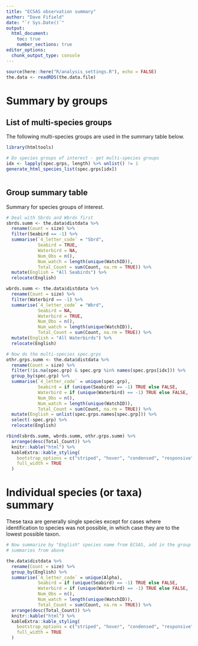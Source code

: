 ```yaml
---
title: "ECSAS observation summary"
author: "Dave Fifield"
date: "`r Sys.Date()`"
output: 
  html_document: 
    toc: true
    number_sections: true
editor_options: 
  chunk_output_type: console
---
```



```r
source(here::here("R/analysis_settings.R"), echo = FALSE)
the.data <- readRDS(the.data.file)
```

# Summary by groups

## List of multi-species groups

The following multi-species groups are used in the summary table below.

```r
library(htmltools)

# Do species groups of interest - get multi-species groups
idx <- lapply(spec.grps, length) %>% unlist() != 1
generate_html_species_list(spec.grps[idx])
```


```r

```


## Group summary table

Summary for species groups of interest.

```r
# Deal with Sbrds and Wbrds first
sbrds.summ <- the.data$distdata %>%
  rename(Count = size) %>% 
  filter(Seabird == -1) %>% 
  summarise(`4_letter_code` = "Sbrd",
            Seabird = TRUE,
            Waterbird = NA,
            Num_Obs = n(),
            Num_watch = length(unique(WatchID)),
            Total_Count = sum(Count, na.rm = TRUE)) %>%
  mutate(English = "All Seabirds") %>% 
  relocate(English)

wbrds.summ <- the.data$distdata %>%
  rename(Count = size) %>% 
  filter(Waterbird == -1) %>% 
  summarise(`4_letter_code` = "Wbrd",
            Seabird = NA,
            Waterbird = TRUE,
            Num_Obs = n(),
            Num_watch = length(unique(WatchID)),
            Total_Count = sum(Count, na.rm = TRUE)) %>%
  mutate(English = "All Waterbirds") %>% 
  relocate(English)

# Now do the multi-species spec.grps
othr.grps.summ <- the.data$distdata %>%
  rename(Count = size) %>% 
  filter(!is.na(spec.grp) & spec.grp %in% names(spec.grps[idx])) %>% 
  group_by(spec.grp) %>% 
  summarise(`4_letter_code` = unique(spec.grp),
            Seabird = if (unique(Seabird) == -1) TRUE else FALSE,
            Waterbird = if (unique(Waterbird) == -1) TRUE else FALSE,
            Num_Obs = n(),
            Num_watch = length(unique(WatchID)),
            Total_Count = sum(Count, na.rm = TRUE)) %>% 
  mutate(English = unlist(spec.grps.names[spec.grp])) %>% 
  select(-spec.grp) %>% 
  relocate(English)

rbind(sbrds.summ, wbrds.summ, othr.grps.summ) %>%
  arrange(desc(Total_Count)) %>%
  knitr::kable("html") %>%
  kableExtra::kable_styling(
    bootstrap_options = c("striped", "hover", "condensed", "responsive"),
    full_width = TRUE
  )

```

# Individual species (or taxa) summary

These taxa are generally single species except for cases where identification
to species was not possible, in which case they are to the lowest possible
taxon. 

```r
# Now summarize by "English" species name from ECSAS, add in the group
# summaries from above

the.data$distdata %>%
  rename(Count = size) %>% 
  group_by(English) %>%
  summarise(`4_letter_code` = unique(Alpha),
            Seabird = if (unique(Seabird) == -1) TRUE else FALSE,
            Waterbird = if (unique(Waterbird) == -1) TRUE else FALSE,
            Num_Obs = n(),
            Num_watch = length(unique(WatchID)),
            Total_Count = sum(Count, na.rm = TRUE)) %>%
  arrange(desc(Total_Count)) %>% 
  knitr::kable("html") %>%
  kableExtra::kable_styling(
    bootstrap_options = c("striped", "hover", "condensed", "responsive"),
    full_width = TRUE
  )
```
